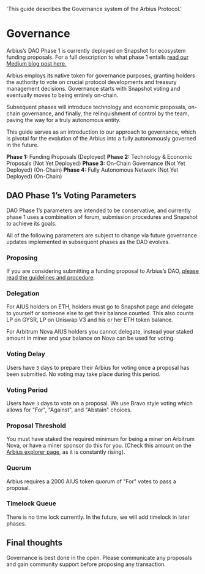   'This guide describes the Governance system of the Arbius Protocol.'

# Governance

<Note>Arbius’s DAO Phase 1 is currently deployed on Snapshot for ecosystem funding proposals. For a full description to what phase 1 entails [read our Medium blog post here.](https://medium.com/@arbius_ai/introducing-arbius-dao-phase-1-ad68b017e523)</Note>

Arbius employs its native token for governance purposes, granting holders the authority to vote on crucial protocol developments and treasury management decisions. Governance starts with Snapshot voting and eventually moves to being entirely on-chain.

Subsequent phases will introduce technology and economic proposals, on-chain governance, and finally, the relinquishment of control by the team, paving the way for a truly autonomous entity.

This guide serves as an introduction to our approach to governance, which is pivotal for the evolution of the Arbius into a fully autonomously governed in the future.

**Phase 1:** Funding Proposals (Deployed)
**Phase 2:** Technology & Economic Proposals (Not Yet Deployed) 
**Phase 3:** On-Chain Governance (Not Yet Deployed) (On-Chain)
**Phase 4:** Fully Autonomous Network (Not Yet Deployed) (On-Chain)

## DAO Phase 1’s Voting Parameters

DAO Phase 1’s parameters are intended to be conservative, and currently phase 1 uses a combination of forum, submission procedures and Snapshot to achieve its goals.

All of the following parameters are subject to change via future governance updates implemented in subsequent phases as the DAO evolves.

### Proposing

If you are considering submitting a funding proposal to Arbius’s DAO, [please read the guidelines and procedure](https://forum.arbius.ai/t/read-first-proposal-guidelines-and-procedures/29). 

### Delegation

For AIUS holders on ETH, holders must go to Snapshot page and delegate to yourself or someone else to get their balance counted. This also counts LP on GYSR, LP on Uniswap V3 and his or her ETH token balance.

For Arbitrum Nova AIUS holders you cannot delegate, instead your staked amount in miner and your balance on Nova can be used for voting.

### Voting Delay

Users have `3` days to prepare their Arbius for voting once a proposal has been submitted. No voting may take place during this period.

### Voting Period

Users have `3` days to vote on a proposal. We use Bravo style voting which allows for "For", "Against", and "Abstain" choices.

### Proposal Threshold

You must have staked the required minimum for being a miner on Arbitrum Nova, or have a miner sponsor do this for you.
(Check this amount on the [Arbius explorer page](https://arbius.ai/explorer), as it is constantly rising).

### Quorum

Arbius requires a 2000 AIUS token quorum of "For" votes to pass a proposal.

### Timelock Queue

There is no time lock currently. In the future, we will add timelock in later phases.

## Final thoughts

Governance is best done in the open. Please communicate any proposals and gain community support before proposing any transaction.


